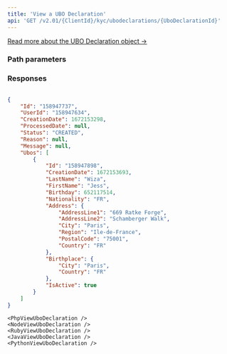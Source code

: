 ```yaml
---
title: 'View a UBO Declaration'  
api: 'GET /v2.01/{ClientId}/kyc/ubodeclarations/{UboDeclarationId}'  
---
```




[Read more about the UBO Declaration object →](/api-reference/ubo-declarations/ubo-declaration-object)

### Path parameters  

<UboDeclarationId />  

### Responses  

<AccordionGroup><Accordion title="200">  

<IdResponse />  

<UserId2Response />  

<CreationDateResponse />  

<ProcessedDate1Response />  

<Status11Response />  

<ReasonResponse />  

<MessageResponse />  

<UbosResponse /></Accordion></AccordionGroup>  

<ResponseExample>  

```json 200  

{
    "Id": "158947737",
    "UserId": "158947634",
    "CreationDate": 1672153298,
    "ProcessedDate": null,
    "Status": "CREATED",
    "Reason": null,
    "Message": null,
    "Ubos": [
        {
            "Id": "158947898",
            "CreationDate": 1672153693,
            "LastName": "Wiza",
            "FirstName": "Jess",
            "Birthday": 652117514,
            "Nationality": "FR",
            "Address": {
                "AddressLine1": "669 Ratke Forge",
                "AddressLine2": "Schamberger Walk",
                "City": "Paris",
                "Region": "Ile-de-France",
                "PostalCode": "75001",
                "Country": "FR"
            },
            "Birthplace": {
                "City": "Paris",
                "Country": "FR"
            },
            "IsActive": true
        }
    ]
}  
 ```  

</ResponseExample>  

<RequestExample>  
  
    <PhpViewUboDeclaration />
    <NodeViewUboDeclaration />
    <RubyViewUboDeclaration />
    <JavaViewUboDeclaration />
    <PythonViewUboDeclaration />
  
</RequestExample>